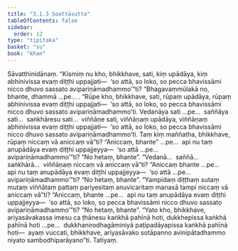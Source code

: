 ```yaml
---
title: "3.1.3 Soattāsutta"
tableOfContents: false
sidebar:
  order: 12
type: "tipitaka"
basket: "su"
book: "khan"
---
```



<DynamicBreadcrumb />

<Division number="208" book="khan">

<Paragraph number="918" book="khan">
Sāvatthinidānaṃ. “Kismiṃ nu kho, bhikkhave, sati, kiṃ upādāya, kiṃ abhinivissa evaṃ diṭṭhi uppajjati—  ‘so attā, so loko, so pecca bhavissāmi nicco dhuvo sassato avipariṇāmadhammo’”ti? “Bhagavaṃmūlakā no, bhante, dhammā …pe… .
</Paragraph>

<Paragraph number="919" book="khan">
“Rūpe kho, bhikkhave, sati, rūpaṃ upādāya, rūpaṃ abhinivissa evaṃ diṭṭhi uppajjati—  ‘so attā, so loko, so pecca bhavissāmi nicco dhuvo sassato avipariṇāmadhammo’ti. Vedanāya sati …pe…  saññāya sati…  saṅkhāresu sati…  viññāṇe sati, viññāṇaṃ upādāya, viññāṇaṃ abhinivissa evaṃ diṭṭhi uppajjati—  ‘so attā, so loko, so pecca bhavissāmi nicco dhuvo sassato avipariṇāmadhammo’ti.
</Paragraph>

<Paragraph number="920" book="khan">
Taṃ kiṃ maññatha, bhikkhave, rūpaṃ niccaṃ vā aniccaṃ vā”ti? “Aniccaṃ, bhante” …pe…  api nu taṃ anupādāya evaṃ diṭṭhi uppajjeyya—  ‘so attā …pe…  avipariṇāmadhammo’”ti? “No hetaṃ, bhante”. “Vedanā…  saññā…  saṅkhārā…  viññāṇaṃ niccaṃ vā aniccaṃ vā”ti? “Aniccaṃ bhante …pe…  api nu taṃ anupādāya evaṃ diṭṭhi uppajjeyya—  ‘so attā …pe…  avipariṇāmadhammo’”ti? “No hetaṃ, bhante”. “Yampidaṃ diṭṭhaṃ sutaṃ mutaṃ viññātaṃ pattaṃ pariyesitaṃ anuvicaritaṃ manasā tampi niccaṃ vā aniccaṃ vā”ti? “Aniccaṃ, bhante …pe…  api nu taṃ anupādāya evaṃ diṭṭhi uppajjeyya—  ‘so attā, so loko, so pecca bhavissāmi nicco dhuvo sassato avipariṇāmadhammo’”ti? “No hetaṃ, bhante”.
</Paragraph>

<Paragraph number="921" book="khan">
“Yato kho, bhikkhave, ariyasāvakassa imesu ca ṭhānesu kaṅkhā pahīnā hoti, dukkhepissa kaṅkhā pahīnā hoti …pe…  dukkhanirodhagāminiyā paṭipadāyapissa kaṅkhā pahīnā hoti—  ayaṃ vuccati, bhikkhave, ariyasāvako sotāpanno avinipātadhammo niyato sambodhiparāyano”ti.

</Paragraph>
</Division>

<Paragraph number="922" type="center" book="khan">
Tatiyaṃ.
</Paragraph>